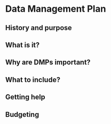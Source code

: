 # Data Management Plan {#dmp}

## History and purpose

## What is it?

## Why are DMPs important?

## What to include?

## Getting help

## Budgeting